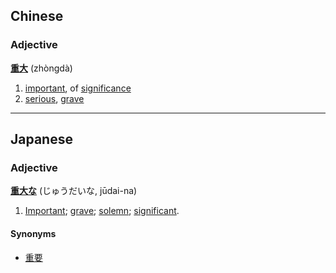 ==Chinese==
===Adjective===
'''[[重]][[大]]''' (zhòngdà)

#[[important]], of [[significance]]
#[[serious]], [[grave]]

----

== Japanese ==
=== Adjective ===
'''[[重]][[大]]な''' (じゅうだいな, jūdai-na)

# [[Important]]; [[grave]]; [[solemn]]; [[significant]].

====Synonyms====
*[[重要]]